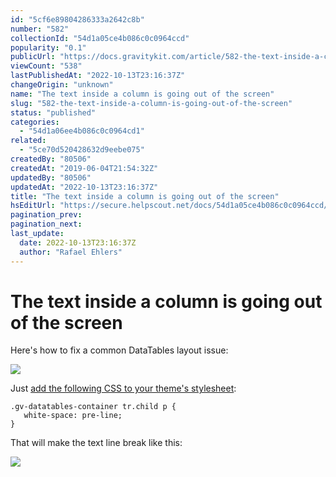 ```yaml
---
id: "5cf6e89804286333a2642c8b"
number: "582"
collectionId: "54d1a05ce4b086c0c0964ccd"
popularity: "0.1"
publicUrl: "https://docs.gravitykit.com/article/582-the-text-inside-a-column-is-going-out-of-the-screen"
viewCount: "538"
lastPublishedAt: "2022-10-13T23:16:37Z"
changeOrigin: "unknown"
name: "The text inside a column is going out of the screen"
slug: "582-the-text-inside-a-column-is-going-out-of-the-screen"
status: "published"
categories: 
  - "54d1a06ee4b086c0c0964cd1"
related: 
  - "5ce70d520428632d9eebe075"
createdBy: "80506"
createdAt: "2019-06-04T21:54:32Z"
updatedBy: "80506"
updatedAt: "2022-10-13T23:16:37Z"
title: "The text inside a column is going out of the screen"
hsEditUrl: "https://secure.helpscout.net/docs/54d1a05ce4b086c0c0964ccd/article/5cf6e89804286333a2642c8b"
pagination_prev: 
pagination_next: 
last_update:
  date: 2022-10-13T23:16:37Z
  author: "Rafael Ehlers"
---
```


# The text inside a column is going out of the screen

Here's how to fix a common DataTables layout issue:

![](https://s3.amazonaws.com/helpscout.net/docs/assets/54c58489e4b051242988532c/images/5cf6e91804286333a2642c8f/file-kA6Eb4Wn49.png)

Just [add the following CSS to your theme's stylesheet](https://docs.gravitykit.com/article/246-adding-custom-css-to-your-website):

```
.gv-datatables-container tr.child p {
   white-space: pre-line;
}
```

That will make the text line break like this:

![](https://s3.amazonaws.com/helpscout.net/docs/assets/54c58489e4b051242988532c/images/5cf6e9752c7d3a3837131c0d/file-KcZzVjro4I.png)